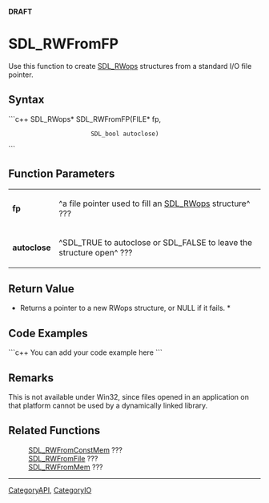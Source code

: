 <!-- pragma section-numbers off -->
<!-- pragma disable-camelcase -->
'''DRAFT'''

= SDL_RWFromFP =
Use this function to create [[SDL_RWops]] structures from a standard I/O file pointer.


== Syntax ==
```c++
SDL_RWops* SDL_RWFromFP(FILE*    fp,
                        SDL_bool autoclose)
```

== Function Parameters ==
{|
|'''fp'''
|^a file pointer used to fill an [[SDL_RWops]] structure^ ???
|-
|'''autoclose'''
|^SDL_TRUE to autoclose or SDL_FALSE to leave the structure open^ ???
|}

== Return Value ==
*Returns a pointer to a new RWops structure, or NULL  if it fails. *

== Code Examples ==
```c++
You can add your code example here
```

== Remarks ==
This is not available under Win32, since files opened in an application on that platform cannot be used by a dynamically linked library.

== Related Functions ==
:[[SDL_RWFromConstMem]] ???
:[[SDL_RWFromFile]] ???
:[[SDL_RWFromMem]] ???

----
[[CategoryAPI]], [[CategoryIO]]
